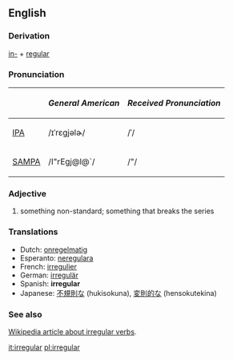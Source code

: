 ==English==

===Derivation===
[[in-]] + [[regular]]

===Pronunciation===
{| border=1 cellpadding=5
! !! ''General American'' !! ''Received Pronunciation''
|-
| [[w:IPA|IPA]] || /ɪˈrɛgjəlɚ/ || /ˈ/
|-
| [[w:SAMPA|SAMPA]] || /I"rEgj@l@`/ || /"/
|}

===Adjective===
{{en-adj-more-most}}
# something non-standard; something that breaks the series

===Translations===
*Dutch: [[onregelmatig]] 
*Esperanto: [[neregulara]] 
*French: [[irregulier]]
*German: [[irregulär]]
*Spanish: '''irregular'''
*Japanese: [[不規則な]] (hukisokuna), [[変則的な]] (hensokutekina)

===See also=== 
[[w:irregular verb|Wikipedia article about irregular verbs]].

[[it:irregular]]
[[pl:irregular]]